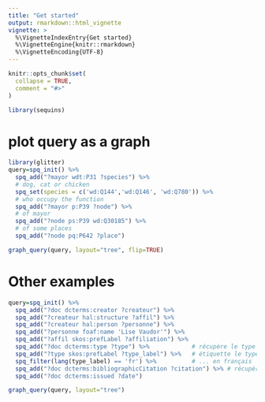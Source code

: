 ```yaml
---
title: "Get started"
output: rmarkdown::html_vignette
vignette: >
  %\VignetteIndexEntry{Get started}
  %\VignetteEngine{knitr::rmarkdown}
  %\VignetteEncoding{UTF-8}
---
```


```r
knitr::opts_chunk$set(
  collapse = TRUE,
  comment = "#>"
)
```

```r
library(sequins)
```

<!-- WARNING - This vignette is generated by {fusen} from dev/flat_full.Rmd: do not edit by hand -->

<!-- Run this 'development' chunk -->
<!-- Store every call to library() that you need to explore your functions -->


# plot query as a graph

```r
library(glitter)
query=spq_init() %>%
  spq_add("?mayor wdt:P31 ?species") %>%
  # dog, cat or chicken
  spq_set(species = c('wd:Q144','wd:Q146', 'wd:Q780')) %>%
  # who occupy the function
  spq_add("?mayor p:P39 ?node") %>%
  # of mayor
  spq_add("?node ps:P39 wd:Q30185") %>%
  # of some places
  spq_add("?node pq:P642 ?place") 

graph_query(query, layout="tree", flip=TRUE)

```

# Other examples

```r
query=spq_init() %>%
  spq_add("?doc dcterms:creator ?createur") %>%        
  spq_add("?createur hal:structure ?affil") %>%        
  spq_add("?createur hal:person ?personne") %>%        
  spq_add("?personne foaf:name 'Lise Vaudor'") %>%
  spq_add("?affil skos:prefLabel ?affiliation") %>%    
  spq_add("?doc dcterms:type ?type") %>%            # récupère le type de document
  spq_add("?type skos:prefLabel ?type_label") %>%   # étiquette le type de document      
  spq_filter(lang(type_label) == 'fr') %>%          # ... en français
  spq_add("?doc dcterms:bibliographicCitation ?citation") %>% # récupère la citation
  spq_add("?doc dcterms:issued ?date") 

graph_query(query, layout="tree")


```


